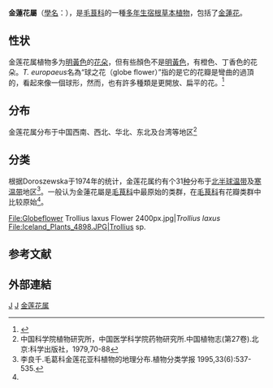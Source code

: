 {{Otheruses|subject=毛茛目的金蓮花屬|other=十字花目的旱金莲属|旱金蓮屬}}
{{Automatic taxobox
| taxon = Trollius
| authority =  
| image = P1060967.JPG
| image_width = 240px
| image_caption = 草原上野生的金蓮花
}}
'''金蓮花屬'''（[[學名|學名]]：''{{lang|la|Trollius}}''），是[[毛茛科|毛茛科]]的一種[[多年生|多年生]][[宿根|宿根]][[草本植物|草本植物]]，包括了[[金蓮花|金蓮花]]。

==性状==
金莲花属植物多为[[明黃色|明黃色]]的[[花朵|花朵]]，但有些顏色不是[[明黃色|明黃色]]，有橙色、丁香色的花朵。''T. europaeus''名為“球之花（globe flower）”指的是它的花瓣是彎曲的過頂的，看起來像一個球形，然而，也有許多種類是更開放、扁平的花。<ref name=RHSAZ>{{cite book|title=RHS A-Z Encyclopedia of Garden Plants|url=https://archive.org/details/azencyclopediaof0000unse|year=2008|publisher=Dorling Kindersley|location=United Kingdom|isbn=1405332964|pages=1136}}</ref>

==分布==
金莲花属分布于中国西南、西北、华北、东北及台湾等地区<ref>中国科学院植物研究所，中国医学科学院药物研究所.中国植物志(第27卷).北京:科学出版社，1979,70-88</ref>

== 分类 ==
根据Doroszewska于1974年的统计，金莲花属约有个31[[物种|种]]分布于[[北半球|北半球]][[温带|温带]]及[[寒温带|寒温带]]地区<ref name="分类学报">李良千.毛葛科金莲花亚科植物的地理分布.植物分类学报 1995,33(6):537-535.</ref>。一般认为金蓮花屬是[[毛茛科|毛茛科]]中最原始的类群，在[[毛茛科|毛茛科]]有花瓣类群中比较原始<ref name="分类学报"/>。
<gallery>
File:Globeflower Trollius laxus Flower 2400px.jpg|''Trollius laxus''
File:Iceland_Plants_4898.JPG|Trollius sp.
</gallery>

==参考文献==
{{reflist}}

== 外部連結 ==
{{commons|Trollius}}

{{plant-stub}}
{{taxonbar}}
[[Category:花|J]]
[[Category:毛茛科|J]]
[[Category:金莲花属|]]